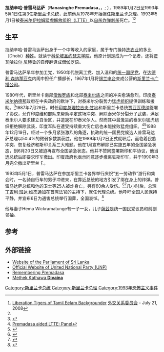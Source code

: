 {{noteTA
| T = zh-hans: 拉纳辛哈·普雷马达萨;zh-hk:拉納辛哈·普里馬達沙;zh-tw:拉納辛哈·普里馬達沙
| G1 = 地名
| 1 = zh-hans:伊拉姆;zh-hk:伊拉姆;zh-tw:伊蘭;
| 2 = zh-hans: 拉纳辛哈·普雷马达萨;zh-hk:拉納辛哈·普里馬達沙;zh-tw:拉納辛哈·普里馬達沙
| 3 = zh-hans: 普雷马达萨;zh-hk:普里馬達沙;zh-tw:普里馬達沙
}}
{{Infobox President
| name = 拉納辛哈·普雷馬達薩
| image = [[File:Ranasinghe_Premadasa.jpeg|250px]]
| imagesize = 
| order = [[斯里兰卡总统|第3任]]
| office = 斯里兰卡总统
| term_start = 1989年1月2日
| term_end = 1993年5月1日
| vicepresident = 
| predecessor = [[朱尼厄斯·理查德·贾亚瓦德纳|朱尼厄斯·理查德·贾亚瓦德纳]]
| successor = [[丁吉利·班达·维杰通加|丁吉利·班达·维杰通加]]
| order2 = [[斯里兰卡总理|斯里兰卡总理]]
| term_start2 = 1978年2月6日
| term_end2 = 1989年3月3日
| predecessor2 = [[朱尼厄斯·理查德·贾亚瓦德纳|朱尼厄斯·理查德·贾亚瓦德纳]]
| successor2 = [[丁吉利·班达·维杰通加|丁吉利·班达·维杰通加]]
| constituency_MP3 = 科伦坡中区
| term_start3 = 1970年5月27日
| term_end3 = 1988年12月19日
| predecessor3 = [[Falil_Caffoor|Falil Caffoor]]
| successor3 = 选区取消
| birth_date = {{birth date|1924|6|23|df=y}}
| birth_place = [[英属锡兰|英属锡兰]][[科伦坡|科伦坡]]
| death_date = {{death date and age|1993|5|1|1924|6|23|df=y}}
| death_place = [[斯里兰卡|斯里兰卡]][[科伦坡|科伦坡]]
| nationality = {{flagicon|Sri Lanka}} [[斯里兰卡|斯里兰卡]]
| party = [[斯里兰卡统一国民党|统一国民党]]
| spouse = Hema Premadasa<br>(原姓 Wickrematunge)
| children = [[薩茲·普里馬達沙|薩茲]]、Dulanjali
| religion = [[上座部佛教|上座部佛教]]|
}}

'''拉纳辛哈·普雷马达萨'''（'''Ranasinghe Premadasa'''，{{lang-si|රණසිංහ ප්‍රේමදාස}}，{{lang-ta|ரணசிங்க பிரேமதாசா}}; {{bd|1924年|6月23日|1993年|5月1日}}），1989年1月2日至1993年5月1日任第3任[[斯里兰卡总统|斯里兰卡总统]]，此前他从1978年开始担任[[斯里兰卡总理|斯里兰卡总理]]。1993年5月1日被[[泰米尔伊拉姆猛虎解放组织|泰米尔伊拉姆猛虎解放组织（LTTE）]]以[[自杀炸弹|自杀炸弹]][[刺杀|刺杀]]死亡。<ref>[http://www.cfr.org/publication/9242/ Liberation Tigers of Tamil Eelam Backgrounder] {{webarchive|url=https://web.archive.org/web/20100526145855/http://www.cfr.org/publication/9242/ |date=2010-05-26 }} [[外交关系委员会|外交关系委员会]] - July 21, 2008</ref><ref name=NYT/>

==生平==
拉纳辛哈·普雷马达萨出身于一个中等收入的家庭，属于专门操持[[洗衣业|洗衣业]]的多比（Dhobi）[[种姓|种姓]]。就读于[[科伦坡圣约瑟夫学院|科伦坡圣约瑟夫学院]]，他原计划是成为一个记者，还将[[贾瓦哈拉尔·尼赫鲁|贾瓦哈拉尔·尼赫鲁]]的自传翻译成[[僧伽罗语|僧伽罗语]]。

普雷马达萨早年参加工党，1950年代脱离工党、加入温和的[[斯里兰卡统一国民党|统一国民党]]，在[[达德利·森纳那亚克|达德利·森纳那亚克]]内阁中担任广播部长，1967年1月将[[锡兰电台|锡兰电台]]变成公营的[[斯里兰卡广播公司|斯里兰卡广播公司]]。

1980年代，斯里兰卡南部[[僧伽罗族|僧伽罗族]]和北部[[泰米尔族|泰米尔族]]之间的冲突愈演愈烈。印度[[泰米尔纳德邦|泰米尔纳德邦]]政府在中央政府的默许下，对泰米尔分裂势力[[泰米尔伊拉姆猛虎解放组织|猛虎组织]]提供训练和援助。<ref>{{cite web |url=http://www.expressindia.com/news/ie/daily/19980418/10850534.html |title=Premadasa armed LTTE: Panel |publisher=Expressindia.com |date=1998-04-18 |accessdate=2012-08-17 |archive-date=2012-10-05 |archive-url=https://web.archive.org/web/20121005151021/http://www.expressindia.com/news/ie/daily/19980418/10850534.html |dead-url=no }}</ref>1987年7月29日，时任[[印度总理|印度总理]][[拉吉夫·甘地|拉吉夫·甘地]]和斯里兰卡总统[[朱尼厄斯·理查德·贾亚瓦德纳|贾亚瓦德纳]]签署了协议，允许印度维和部队来帮助平定这场冲突、解除泰米尔分裂分子武装，满足泰米尔人要求建立自治区，并遣返在印泰米尔人。然而其中最激进的泰米尔猛虎组织拒绝解除武装，印度军队在遭受持续重大伤亡后也未能挫败猛虎组织。<ref>[http://www.indianexpress.com/res/web/pIe/ie/daily/19980316/07550024.html Premadasa aided LTTE: Panel]</ref><ref>{{Cite web |url=http://www.rivira.lk/2011/06/12/ranabima.htm |title=21 years for the murder of 774 policeme |access-date=2014-07-23 |archive-url=https://web.archive.org/web/20110615061339/http://www.rivira.lk/2011/06/12/ranabima.htm |archive-date=2011-06-15 |dead-url=yes }}</ref>1988年12月19日，经过一个多月紧张激烈的角逐，执政的统一国民党候选人普雷马达萨总理以50.4%的微弱多数票获胜。他在1989年1月2日正式就职后，面临着民族冲突、恢复经济和斯印关系三大难题。他在1月宣布解除已实施五年的全国紧急状态，到6月20日又被迫再宣布全国紧急状态。他并不赞同签署斯印和平协议，他当选总统后即要求印军撤出。印度政府也表示同意逐步撤离驻斯印军，并于1990年3月完全撤出斯里兰卡。

1993年5月1日，普雷马达萨在参加斯里兰卡各界举行庆祝“五一劳动节”游行和集会时，一名骑自行车的男子冲进来，在靠近总统的地方引发了绑在身上的炸弹。普雷马达萨总统和他的卫士等25人被炸身亡，另有60余人受伤。<ref name="Untold Story1">{{cite web | url=http://www.atimes.com/atimes/South_Asia/DI21Df01.html | title=Sri Lanka: The Untold Story, Chapter 58: Premadasa indicted | publisher=Asia Times Online | year=2002 | accessdate=2011-06-09 | archive-date=2011-06-22 | archive-url=https://archive.is/20110622093030/http://www.atimes.com/atimes/South_Asia/DI21Df01.html | dead-url=no }}</ref><ref name="unhcr">{{cite web|url=http://www.unhcr.org/refworld/category,,IRBC,QUERYRESPONSE,LKA,3ae6aab330,0.html |title=Sri Lanka: Information on whether the police are still seeking the assassins of Lalith Athulathmudali |publisher=[[United_Nations_High_Commissioner_for_Refugees|United Nations High Commissioner for Refugees]] |year=1998 |accessdate=2011-06-09 |deadurl=yes |archiveurl=https://web.archive.org/web/20121018174435/http://www.unhcr.org/refworld/category%2C%2CIRBC%2CQUERYRESPONSE%2CLKA%2C3ae6aab330%2C0.html |archivedate=2012-10-18 }}</ref>几小时后，总理[[丁吉利·班达·维杰通加|丁吉利·班达·维杰通加]]在首席法官的主持下，就任代理总统。他呼吁全国人民保持平静，并宣布6日为遇害总统举行国葬，全国哀悼。<ref name=NYT>{{cite news|url=http://www.nytimes.com/1993/05/02/world/suicide-bomber-kills-president-of-sri-lanka.html?pagewanted=1|title=Suicide Bomber Kills President of Sri Lanka|first=Edward|last=Gargan|date=May 2, 1993|publisher=New York Times|accessdate=2014-07-23|archive-date=2020-10-18|archive-url=https://web.archive.org/web/20201018170545/https://www.nytimes.com/1993/05/02/world/suicide-bomber-kills-president-of-sri-lanka.html?pagewanted=1|dead-url=no}}</ref>

他与妻子Hema Wickramatunge有一子一女，儿子[[薩茲·普里馬達沙|薩茲]]是统一国民党议员和前副领袖。

==参考==
{{reflist}}

==外部链接==
*[https://web.archive.org/web/20080325034304/http://www.parliament.lk/handbook_of_parliament/prime_ministers.jsp Website of the Parliament of Sri Lanka]
* [https://web.archive.org/web/20080418182701/http://www.unp.lk/portal/ Official Website of United National Party (UNP)]
* [http://www.rootsweb.com/~lkawgw/rprema.html Remembering Premadasa] {{Wayback|url=http://www.rootsweb.com/~lkawgw/rprema.html |date=20080224102634 }}
* [https://web.archive.org/web/20120405060846/http://www.divaina.com/2008/08/04/mano03.html Methek Kathawa  '''Divaina''']

{{s-start}}
{{s-gov}}
{{succession box | title=[[斯里兰卡总统|斯里兰卡总统]] | before=[[朱尼厄斯·理查德·贾亚瓦德纳|朱尼厄斯·理查德·贾亚瓦德纳]] | after=[[丁吉利·班达·维杰通加|丁吉利·班达·维杰通加]] | years=1989–1993}}
{{s-end}}
{{斯里兰卡总统}}
{{斯里兰卡总理}}
{{Authority control}}

{{DEFAULTSORT:Premadasa, Ranasinghe}}
[[Category:斯里兰卡总统|Category:斯里兰卡总统]]
[[Category:斯里兰卡总理|Category:斯里兰卡总理]]
[[Category:1993年恐怖主义事件|Category:1993年恐怖主义事件]]